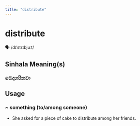 ```yaml
---
title: "distribute"
---
```


# distribute

🗣️ /dɪˈstrɪbjuːt/

## Sinhala Meaning(s)

### බෙදාහරිනවා

## Usage

### ~ something (to/among someone)

- She asked for a piece of cake to distribute among her friends.

